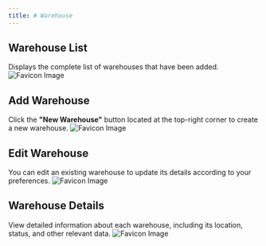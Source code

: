 ```yaml
---
title: # Warehouse
---
```


## Warehouse List

Displays the complete list of warehouses that have been added.
![Favicon Image](/images/listwarehouse.png)

## Add Warehouse

Click the **"New Warehouse"** button located at the top-right corner to create a new warehouse.
![Favicon Image](/images/addwarehouse.png)

## Edit Warehouse

You can edit an existing warehouse to update its details according to your preferences.
![Favicon Image](/images/editwarehouse.png)

## Warehouse Details

View detailed information about each warehouse, including its location, status, and other relevant data.
![Favicon Image](/images/warehousedetail.png)
